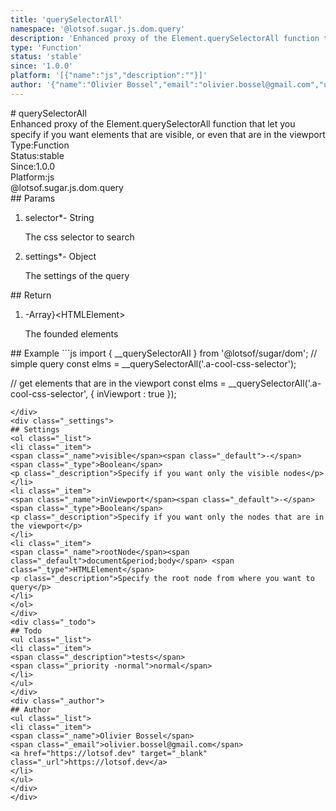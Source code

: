 ```yaml
---
title: 'querySelectorAll'
namespace: '@lotsof.sugar.js.dom.query'
description: 'Enhanced proxy of the Element.querySelectorAll function that let you specify if you want elements that are visible, or even that are in the viewport'
type: 'Function'
status: 'stable'
since: '1.0.0'
platform: '[{"name":"js","description":""}]'
author: '{"name":"Olivier Bossel","email":"olivier.bossel@gmail.com","url":"https://lotsof.dev"}'
---
```

<div class="docmap-mdx">
# querySelectorAll
<div class="_description typo-lead typo-format">
Enhanced proxy of the Element.querySelectorAll function that let you specify
if you want elements that are visible, or even that are in the viewport
</div>
<div class="_metas">
<div class="_type"><span class="_type-label">Type:</span><span class="_type-value">Function</span></div>
<div class="_status"><span class="_status-label">Status:</span><span class="_status-value -stable">stable</span></div>
<div class="_since"><span class="_since-label">Since:</span><span class="_since-value">1.0.0</span></div>
<div class="_platform"><span class="_platform-label">Platform:</span><span class="_platform-value -js">js</span></div>
</div>
<div class="_namespace">@lotsof.sugar.js.dom.query</div>
<div class="_params">
## Params
<ol class="_list">
<li class="_item">
<span class="_name">selector<span class="_required">*</span></span><span class="_default">-</span> <span class="_type">String</span>
<p class="_description">The css selector to search</p>
</li>
<li class="_item">
<span class="_name">settings<span class="_required">*</span></span><span class="_default">-</span> <span class="_type">Object</span>
<p class="_description">The settings of the query</p>
</li>
</ol>
</div>
<div class="_return">
## Return
<ol class="_list">
<li class="_item">
<span class="_default">-</span><span class="_type">Array&rcub;&lt;HTMLElement&gt;</span>
<p class="_description">The founded elements</p>
</li>
</ol>
</div>
<div class="_examples">
## Example
```js
import { __querySelectorAll } from '@lotsof/sugar/dom';
// simple query
const elms = __querySelectorAll('.a-cool-css-selector');

// get elements that are in the viewport
const elms = __querySelectorAll('.a-cool-css-selector', {
		inViewport : true
});
```
</div>
<div class="_settings">
## Settings
<ol class="_list">
<li class="_item">
<span class="_name">visible</span><span class="_default">-</span> <span class="_type">Boolean</span>
<p class="_description">Specify if you want only the visible nodes</p>
</li>
<li class="_item">
<span class="_name">inViewport</span><span class="_default">-</span> <span class="_type">Boolean</span>
<p class="_description">Specify if you want only the nodes that are in the viewport</p>
</li>
<li class="_item">
<span class="_name">rootNode</span><span class="_default">document&period;body</span> <span class="_type">HTMLElement</span>
<p class="_description">Specify the root node from where you want to query</p>
</li>
</ol>
</div>
<div class="_todo">
## Todo
<ul class="_list">
<li class="_item">
<span class="_description">tests</span>
<span class="_priority -normal">normal</span>
</li>
</ul>
</div>
<div class="_author">
## Author
<ul class="_list">
<li class="_item">
<span class="_name">Olivier Bossel</span>
<span class="_email">olivier.bossel@gmail.com</span>
<a href="https://lotsof.dev" target="_blank" class="_url">https://lotsof.dev</a>
</li>
</ul>
</div>
</div>